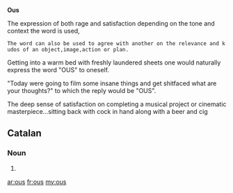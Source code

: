 '''Ous''' 

The expression of both rage and satisfaction depending on the tone and context the word is used,

 The word can also be used to agree with another on the relevance and kudos of an object,image,action or plan.
 
Getting into a warm bed with freshly laundered sheets one would naturally express the word "OUS" to oneself.

"Today were going to film some insane things and get shitfaced what are your thoughts?" to which the reply would be "OUS".

The deep sense of satisfaction on completing a musical project or cinematic masterpiece...sitting back with cock in hand along with a beer and cig

==Catalan==

===Noun===
{{ca-noun-form|m|p}}

# {{plural of|ou|lang=ca}}

[[ar:ous]]
[[fr:ous]]
[[my:ous]]